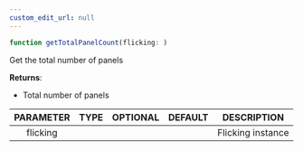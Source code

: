 ```yaml
---
custom_edit_url: null
---
```


```ts
function getTotalPanelCount(flicking: )
```

<div>

</div>

Get the total number of panels

**Returns**: 
- Total number of panels

|PARAMETER|TYPE|OPTIONAL|DEFAULT|DESCRIPTION|
|:---:|:---:|:---:|:---:|:---:|
|flicking||||Flicking instance|

